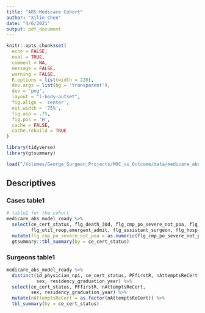 ```yaml
---
title: "ABS Medicare Cohort"
author: "Xilin Chen"
date: "4/6/2021"
output: pdf_document
---
```


```r
knitr::opts_chunk$set(
  echo = FALSE,
  eval = TRUE,
  comment = NA,
  message = FALSE,
  warning = FALSE,
  R.options = list(width = 220),
  dev.args = list(bg = 'transparent'),
  dev = 'png',
  layout = "l-body-outset",
  fig.align = 'center',
  out.width = '75%',
  fig.asp = .75,
  fig.pos = 'H',
  cache = FALSE, 
  cache.rebuild = TRUE
)

library(tidyverse)
library(gtsummary)
```

```r
load("/Volumes/George_Surgeon_Projects/MOC_vs_Outcome/data/medicare_abs_model_ready.rdata")
```


## Descriptives

### Cases table1

```r
# table1 for the cohort
medicare_abs_model_ready %>% 
  select(ce_cert_status, flg_death_30d, flg_cmp_po_severe_not_poa, flg_readmit_30d,
         flg_util_reop,emergent_admit, flg_assistant_surgeon, flg_hosp_urban) %>% 
  mutate(flg_cmp_po_severe_not_poa = as.numeric(flg_cmp_po_severe_not_poa)) %>% 
  gtsummary::tbl_summary(by = ce_cert_status) 
```

### Surgeons table1

```r
medicare_abs_model_ready %>% 
  distinct(id_physician_npi, ce_cert_status, PFfirstR, nAttemptsReCert,
           sex, residency_graduation_year) %>% 
  select(ce_cert_status, PFfirstR, nAttemptsReCert,
         sex, residency_graduation_year) %>% 
  mutate(nAttemptsReCert = as.factor(nAttemptsReCert)) %>% 
  tbl_summary(by = ce_cert_status)
```


##

